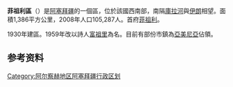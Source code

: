 {{Infobox settlement
| other_name = Fuzuli District
| type                    = [[阿塞拜疆行政区划|区]]
| parts_type = 定居点<ref name="preslib">{{cite web |url=https://files.preslib.az/projects/azerbaijan/gl2.pdf |title=İnzibati-ərazi vahidləri |author=<!--Not stated--> |date= |website=preslib.az |publisher= |access-date=28 February 2021 |quote= |archive-date=2021-05-12 |archive-url=https://web.archive.org/web/20210512173320/https://files.preslib.az/projects/azerbaijan/gl2.pdf |dead-url=no }}</ref>
| parts                   = 77
| established_title       = 建立
| established_date = 1963-01-04
| image_map               = Fuzuli District in Azerbaijan 2021.svg
| map_caption =  在阿塞拜疆的位置
| subdivision_type        = [[国家|国家]]
| subdivision_name        = {{flag|Azerbaijan}}
| subdivision_type1       = [[阿塞拜疆行政区划|经济区]]
| subdivision_name1       = {{tsl|en|Upper Karabakh Economic Region||Upper Karabakh}}
| population_as_of = {{tsl|en|Census in Azerbaijan||2020}}
| population_footnotes    = <ref name="statgov">{{cite web |url=https://www.stat.gov.az/source/demoqraphy/ap/az/population_2020.zip |title=Population of Azerbaijan |author=<!--Not stated--> |date= |website=stat.gov.az |publisher=[[阿塞拜疆国家统计委员会|State Statistics Committee]] |access-date=22 February 2021 |quote= |archive-date=2020-06-30 |archive-url=https://web.archive.org/web/20200630134755/https://www.stat.gov.az/source/demoqraphy/ap/az/population_2020.zip |dead-url=no }}</ref>
| population_total        = 133800
| area_total_km2          = 1390
| population_density_km2  = auto
| postal_code             = 1900
| seat_type               = 首府
| seat = [[菲祖利|菲祖利]]（名义上）<br>{{tsl|en|Horadiz||Horadiz}}（事实）
| timezone                = [[阿塞拜疆标准时间|AZT]]
| utc_offset = +4
| website                 = {{URL|fuzuli-ih.gov.az}}
}}
'''菲祖利區'''（{{lang-az|Füzuli rayonu}}）是[[阿塞拜疆|阿塞拜疆]]的一個區，位於該國西南部，南隔[[庫拉河|庫拉河]]與[[伊朗|伊朗]]相望。面積1,386平方公里，2008年人口105,287人。首府[[菲祖利|菲祖利]]。

1930年建區。1959年改以詩人[[富祖里|富祖里]]為名。目前有部份市鎮為[[亞美尼亞|亞美尼亞]]佔領。

==参考资料==
{{refs}}

{{coord|display=title}}
{{亞塞拜然行政區劃}}
{{Authority control}}

[[Category:阿尔察赫地区阿塞拜疆行政区划|Category:阿尔察赫地区阿塞拜疆行政区划]]
{{Azerbaijan-geo-stub}}